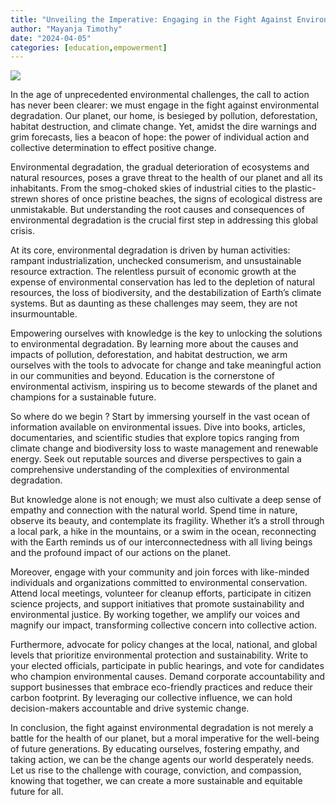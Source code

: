 ```yaml
---
title: "Unveiling the Imperative: Engaging in the Fight Against Environmental Degradation"
author: "Mayanja Timothy"
date: "2024-04-05"
categories: [education,empowerment]
---
```


![](earth.jpg)

In the age of unprecedented environmental challenges, the call to action has never been clearer: we must engage in the fight against environmental degradation. Our planet, our home, is besieged by pollution, deforestation, habitat destruction, and climate change. Yet, amidst the dire warnings and grim forecasts, lies a beacon of hope: the power of individual action and collective determination to effect positive change.

Environmental degradation, the gradual deterioration of ecosystems and natural resources, poses a grave threat to the health of our planet and all its inhabitants. From the smog-choked skies of industrial cities to the plastic-strewn shores of once pristine beaches, the signs of ecological distress are unmistakable. But understanding the root causes and consequences of environmental degradation is the crucial first step in addressing this global crisis.

At its core, environmental degradation is driven by human activities: rampant industrialization, unchecked consumerism, and unsustainable resource extraction. The relentless pursuit of economic growth at the expense of environmental conservation has led to the depletion of natural resources, the loss of biodiversity, and the destabilization of Earth's climate systems. But as daunting as these challenges may seem, they are not insurmountable.

Empowering ourselves with knowledge is the key to unlocking the solutions to environmental degradation. By learning more about the causes and impacts of pollution, deforestation, and habitat destruction, we arm ourselves with the tools to advocate for change and take meaningful action in our communities and beyond. Education is the cornerstone of environmental activism, inspiring us to become stewards of the planet and champions for a sustainable future.

So where do we begin ?
Start by immersing yourself in the vast ocean of information available on environmental issues. Dive into books, articles, documentaries, and scientific studies that explore topics ranging from climate change and biodiversity loss to waste management and renewable energy. Seek out reputable sources and diverse perspectives to gain a comprehensive understanding of the complexities of environmental degradation.

But knowledge alone is not enough; we must also cultivate a deep sense of empathy and connection with the natural world. Spend time in nature, observe its beauty, and contemplate its fragility. Whether it's a stroll through a local park, a hike in the mountains, or a swim in the ocean, reconnecting with the Earth reminds us of our interconnectedness with all living beings and the profound impact of our actions on the planet.

Moreover, engage with your community and join forces with like-minded individuals and organizations committed to environmental conservation. Attend local meetings, volunteer for cleanup efforts, participate in citizen science projects, and support initiatives that promote sustainability and environmental justice. By working together, we amplify our voices and magnify our impact, transforming collective concern into collective action.

Furthermore, advocate for policy changes at the local, national, and global levels that prioritize environmental protection and sustainability. Write to your elected officials, participate in public hearings, and vote for candidates who champion environmental causes. Demand corporate accountability and support businesses that embrace eco-friendly practices and reduce their carbon footprint. By leveraging our collective influence, we can hold decision-makers accountable and drive systemic change.

In conclusion, the fight against environmental degradation is not merely a battle for the health of our planet, but a moral imperative for the well-being of future generations. By educating ourselves, fostering empathy, and taking action, we can be the change agents our world desperately needs. Let us rise to the challenge with courage, conviction, and compassion, knowing that together, we can create a more sustainable and equitable future for all.

